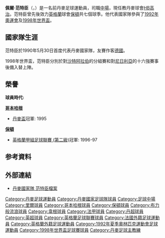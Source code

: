 {{noteTA
|G1=uefa|G2=足球
|T=zh-hans:佩尔·范特臣; zh-hk:佩爾·范特臣;
|1=zh-hans:范特臣;zh-hk:范特臣;zh-tw:范特臣;
}}
{{Infobox Football biography 2
| playername          = 佩爾·范特臣<br>''Per Frandsen''
| image                = 
| dateofbirth         = {{birth date and age|1970|2|6}}
| cityofbirth         = 
| countryofbirth      = {{DEN}}
| height              = {{height|m=1.84}}
| position            = [[中場|中場]]
| currentclub         =  
| clubnumber          = 
| years1              = 1988–1990 |clubs1 = {{flagicon|DEN}}{{tsl|en|B 1903|B 1903}}                  |caps1 = 25 |goals1 = 15
| years2              = 1990–1994 |clubs2 = {{flagicon|FRA}}[[里尔足球俱乐部|里爾]]                |caps2 =109 |goals2 = 19
| years3              = 1994–1996 |clubs3 = {{flagicon|DEN}}[[哥本哈根足球會|哥本哈根]]            |caps3 = 55 |goals3 = 19
| years4              = 1996–1999 |clubs4 = {{flagicon|ENG}}[[保頓足球會|保頓]]                |caps4 =130 |goals4 = 19
| years5              = 1999–2000 |clubs5 = {{flagicon|ENG}}[[布力般流浪|布力般流浪]]                         |caps5 = 31 |goals5 = 5
| years6              = 2000–2004 |clubs6 = {{flagicon|ENG}}[[保頓足球會|保頓]]                |caps6 =135 |goals6 = 13
| years7              = 2004       |clubs7 = {{flagicon|ENG}}[[威根竞技足球俱乐部|韋根]]            |caps7 =  9 |goals7 = 1
| nationalyears1      = 1989–1992 |nationalteam1 = [[丹麥21歲以下國家足球隊|丹麥U21]]  |nationalcaps1 =21 |nationalgoals1 = 8| 
| nationalyears2      = 1990–2003 |nationalteam2 = {{fb|DEN}}                          |nationalcaps2 =23 |nationalgoals2 = 0| 
| manageryears1       = 2009–2012 | managerclubs1       = [[赫福爾格足球俱樂部|HB高治]](助教)
| manageryears2       = 2012       | managerclubs2       = [[赫福爾格足球俱樂部|HB高治]]
| pcupdate            = 
| ntupdate            = 
}}
'''佩爾·范特臣'''（{{lang-da|'''Per Frandsen'''}}，{{bd|1971年|3月13日|||Frandsen}}）是一名前丹麥足球運動員，司職[[中場|中場]]，現任教丹麥球會[[赫福爾格足球俱樂部|HB高治]]。范特臣曾先後效力[[英格蘭|英格蘭]]球會[[保頓足球會|保頓]]共七個球季。他代表國家隊參與了[[1992年奧運會|1992年奧運會]]及[[1998年世界盃|1998年世界盃]]。

== 國家隊生涯 ==
范特臣於1990年5月30日首度代表丹麥國家隊，友賽作客[[德國國家足球隊|德國]]。

1998年世界盃，范特臣分別於對[[沙特阿拉伯國家足球隊|沙特阿拉伯]]的分組賽和對[[尼日利亞國家足球隊|尼日利亞]]的十六強賽事後備入替上陣。


==榮譽==
'''球員時代:'''

'''[[哥本哈根足球會|哥本哈根]]'''
* [[丹麥盃|丹麥盃]]冠軍: 1995

'''[[保頓足球會|保頓]] '''
* [[英格兰足球联赛_#1992-2004|英格蘭甲組足球聯賽 (第二級)]]冠軍: 1996-97

== 参考資料 ==
{{reflist}}

== 外部連結 ==
* [http://www.dbu.dk/landshold/landsholdsdatabasen/LBasePlayerInfo.aspx?playerid=981 丹麥國家隊 范特臣檔案] {{Wayback|url=http://www.dbu.dk/landshold/landsholdsdatabasen/LBasePlayerInfo.aspx?playerid=981 |date=20200201083507 }}

{{1998年世界盃足球賽丹麥參賽名單}}

{{DEFAULTSORT:Frandsen, Per}}
[[Category:丹麥足球運動員|Category:丹麥足球運動員]]
[[Category:丹麥國家足球隊球員|Category:丹麥國家足球隊球員]]
[[Category:足球中場|Category:足球中場]]
[[Category:里爾球員|Category:里爾球員]]
[[Category:哥本哈根球員|Category:哥本哈根球員]]
[[Category:保頓球員|Category:保頓球員]]
[[Category:布力般流浪球員|Category:布力般流浪球員]]
[[Category:韋根球員|Category:韋根球員]]
[[Category:法甲球員|Category:法甲球員]]
[[Category:丹超球員|Category:丹超球員]]
[[Category:英超球員|Category:英超球員]]
[[Category:英格蘭足球聯賽球員|Category:英格蘭足球聯賽球員]]
[[Category:法國外籍足球運動員|Category:法國外籍足球運動員]]
[[Category:英格蘭外籍足球運動員|Category:英格蘭外籍足球運動員]]
[[Category:1992年夏季奧林匹克運動會足球運動員|Category:1992年夏季奧林匹克運動會足球運動員]]
[[Category:1998年世界盃足球賽球員|Category:1998年世界盃足球賽球員]]
[[Category:丹麥足球主教練|Category:丹麥足球主教練]]